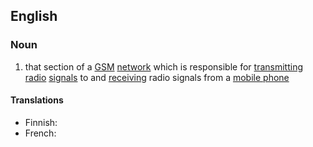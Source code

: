==English==

===Noun===
{{wikipedia}}
{{en-noun}}

# {{lb|en|telecommunications}} that section of a [[GSM]] [[network]] which is responsible for [[transmitting]] [[radio]] [[signal]]s to and [[receiving]] radio signals from a [[mobile phone]]

====Translations====
{{trans-top|(telecommunications)}}
* Finnish: {{t|fi|tukiasemajärjestelmä}}
* French: {{t|fr|sous-système radio}}
{{trans-mid}}
{{trans-bottom}}